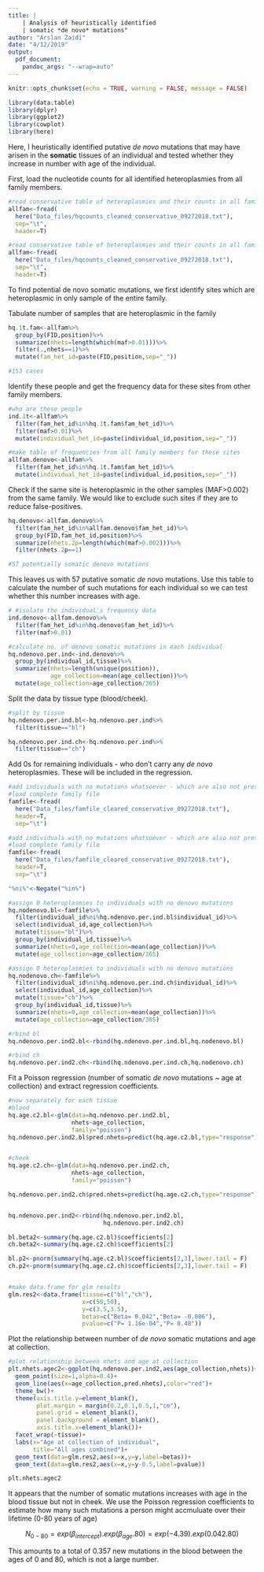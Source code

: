 ```yaml
---
title: |
    | Analysis of heuristically identified 
    | somatic *de novo* mutations"
author: "Arslan Zaidi"
date: "4/12/2019"
output:
  pdf_document:
    pandoc_args: "--wrap=auto"
---
```


```r
knitr::opts_chunk$set(echo = TRUE, warning = FALSE, message = FALSE)
```

```r

library(data.table)
library(dplyr)
library(ggplot2)
library(cowplot)
library(here)

```

Here, I heuristically identified putative *de novo* mutations that may have arisen in the **somatic** tissues of an individual and tested whether they increase in number with age of the individual.

First, load the nucleotide counts for all identified heteroplasmies from all family members.


```r

#read conservative table of heteroplasmies and their counts in all family members
allfam<-fread(
  here("Data_files/hqcounts_cleaned_conservative_09272018.txt"),
  sep="\t",
  header=T)

```

```r

#read conservative table of heteroplasmies and their counts in all family members
allfam<-fread(
  here("Data_files/hqcounts_cleaned_conservative_09272018.txt"),
  sep="\t",
  header=T)

```

To find potential de novo somatic mutations, we first identify sites which are heteroplasmic in only sample of the entire family. 

Tabulate number of samples that are heteroplasmic in the family

```r

hq.1t.fam<-allfam%>%
  group_by(FID,position)%>%
  summarize(nhets=length(which(maf>0.01)))%>%
  filter(.,nhets==1)%>%
  mutate(fam_het_id=paste(FID,position,sep="_"))

#153 cases

```

Identify these people and get the frequency data for these sites from other family members.

```r

#who are these people
ind.1t<-allfam%>%
  filter(fam_het_id%in%hq.1t.fam$fam_het_id)%>%
  filter(maf>0.01)%>%
  mutate(individual_het_id=paste(individual_id,position,sep="_"))

#make table of frequencies from all family members for these sites
allfam.denovo<-allfam%>%
  filter(fam_het_id%in%hq.1t.fam$fam_het_id)%>%
  mutate(individual_het_id=paste(individual_id,position,sep="_"))

```


Check if the same site is heteroplasmic in the other samples (MAF>0.002) from the same family. We would like to exclude such sites if they are to reduce false-positives.


```r
hq.denovo<-allfam.denovo%>%
  filter(fam_het_id%in%allfam.denovo$fam_het_id)%>%
  group_by(FID,fam_het_id,position)%>%
  summarize(nhets.2p=length(which(maf>0.002)))%>%
  filter(nhets.2p==1)

#57 potentially somatic denovo mutations

```

This leaves us with 57 putative somatic *de novo* mutations. Use this table to calculate the number of such mutations for each individual so we can test whether this number increases with age.

```r

# #isolate the individual's frequency data
ind.denovo<-allfam.denovo%>%
  filter(fam_het_id%in%hq.denovo$fam_het_id)%>%
  filter(maf>0.01)

#calculate no. of denovo somatic mutations in each individual
hq.ndenovo.per.ind<-ind.denovo%>%
  group_by(individual_id,tissue)%>%
  summarize(nhets=length(unique(position)),
            age_collection=mean(age_collection))%>%
  mutate(age_collection=age_collection/365)

```


Split the data by tissue type (blood/cheek).

```r

#split by tissue
hq.ndenovo.per.ind.bl<-hq.ndenovo.per.ind%>%
  filter(tissue=="bl")

hq.ndenovo.per.ind.ch<-hq.ndenovo.per.ind%>%
  filter(tissue=="ch")


```

Add 0s for remaining individuals - who don't carry any *de novo* heteroplasmies. These will be included in the regression.

```r

#add individuals with no mutations whatsoever - which are also not present in the family
#load complete family file
famfile<-fread(
  here("Data_files/famfile_cleared_conservative_09272018.txt"),
  header=T,
  sep="\t")

```

```r

#add individuals with no mutations whatsoever - which are also not present in the family
#load complete family file
famfile<-fread(
  here("Data_files/famfile_cleared_conservative_09272018.txt"),
  header=T,
  sep="\t")

```


```r

"%ni%"<-Negate("%in%")

#assign 0 heteroplasmies to individuals with no denovo mutations
hq.nodenovo.bl<-famfile%>%
  filter(individual_id%ni%hq.ndenovo.per.ind.bl$individual_id)%>%
  select(individual_id,age_collection)%>%
  mutate(tissue="bl")%>%
  group_by(individual_id,tissue)%>%
  summarize(nhets=0,age_collection=mean(age_collection))%>%
  mutate(age_collection=age_collection/365)

#assign 0 heteroplasmies to individuals with no denovo mutations
hq.nodenovo.ch<-famfile%>%
  filter(individual_id%ni%hq.ndenovo.per.ind.ch$individual_id)%>%
  select(individual_id,age_collection)%>%
  mutate(tissue="ch")%>%
  group_by(individual_id,tissue)%>%
  summarize(nhets=0,age_collection=mean(age_collection))%>%
  mutate(age_collection=age_collection/365)

#rbind bl
hq.ndenovo.per.ind2.bl<-rbind(hq.ndenovo.per.ind.bl,hq.nodenovo.bl)

#rbind ch
hq.ndenovo.per.ind2.ch<-rbind(hq.ndenovo.per.ind.ch,hq.nodenovo.ch)


```

Fit a Poisson regression (number of somatic *de novo* mutations ~ age at collection) and extract regression coefficients.

```r


#now separately for each tissue
#blood
hq.age.c2.bl<-glm(data=hq.ndenovo.per.ind2.bl,
                  nhets~age_collection,
                  family="poisson")
hq.ndenovo.per.ind2.bl$pred.nhets=predict(hq.age.c2.bl,type="response")


#cheek
hq.age.c2.ch<-glm(data=hq.ndenovo.per.ind2.ch,
                  nhets~age_collection,
                  family="poisson")

hq.ndenovo.per.ind2.ch$pred.nhets=predict(hq.age.c2.ch,type="response")


hq.ndenovo.per.ind2<-rbind(hq.ndenovo.per.ind2.bl,
                           hq.ndenovo.per.ind2.ch)

bl.beta2<-summary(hq.age.c2.bl)$coefficients[2]
ch.beta2<-summary(hq.age.c2.ch)$coefficients[2]

bl.p2<-pnorm(summary(hq.age.c2.bl)$coefficients[2,3],lower.tail = F)
ch.p2<-pnorm(summary(hq.age.c2.ch)$coefficients[2,3],lower.tail = F)


#make data.frame for glm results
glm.res2<-data.frame(tissue=c("bl","ch"),
                     x=c(50,50),
                     y=c(3.5,3.5),
                     betas=c("Beta= 0.042","Beta= -0.006"),
                     pvalue=c("P= 1.16e-04","P= 0.48"))

```

Plot the relationship between number of *de novo* somatic mutations and age at collection.

```r

#plot relationship between nhets and age at collection
plt.nhets.agec2<-ggplot(hq.ndenovo.per.ind2,aes(age_collection,nhets))+
  geom_point(size=1,alpha=0.4)+
  geom_line(aes(x=age_collection,pred.nhets),color="red")+
  theme_bw()+
  theme(axis.title.y=element_blank(),
        plot.margin = margin(0.2,0.1,0.5,1,"cm"),
        panel.grid = element_blank(),
        panel.background = element_blank(),
        axis.title.x=element_blank())+
  facet_wrap(~tissue)+
  labs(x="Age at collection of individual",
       title="All ages combined")+
  geom_text(data=glm.res2,aes(x=x,y=y,label=betas))+
  geom_text(data=glm.res2,aes(x=x,y=y-0.5,label=pvalue))

plt.nhets.agec2

```

It appears that the number of somatic mutations increases with age in the blood tissue but not in cheek. We use the Poisson regression coefficients to estimate how many such mutations a person might accmuluate over their lifetime (0-80 years of age)

$$N_{0-80} = exp( \beta_{intercept} ).exp( \beta_{age}.80 ) = exp( -4.39 ).exp( 0.042 . 80)$$

This amounts to a total of 0.357 new mutations in the blood between the ages of 0 and 80, which is not a large number. 



